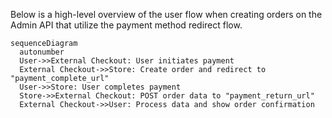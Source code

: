 

Below is a high-level overview of the user flow when creating orders on the Admin API that utilize the payment method redirect flow.

``` mermaid
sequenceDiagram
  autonumber
  User->>External Checkout: User initiates payment
  External Checkout->>Store: Create order and redirect to "payment_complete_url"
  User->>Store: User completes payment
  Store->>External Checkout: POST order data to "payment_return_url"
  External Checkout->>User: Process data and show order confirmation
```
